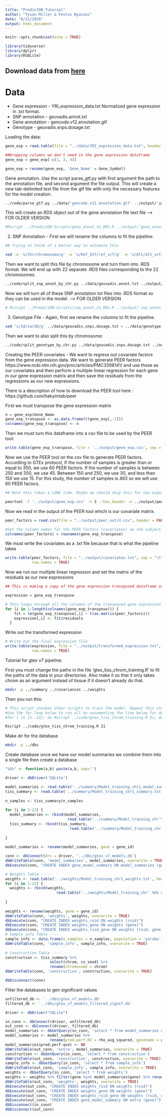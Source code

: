 ```yaml
---
title: "PredictDB-Tutorial"
author: "Tyson Miller & Festus Nyasimi"
date: "8/21/2020"
output: html_document
---
```


```r
knitr::opts_chunk$set(echo = TRUE)
```

```r
library(tidyverse)
library(dplyr)
library(RSQLite)
```


## Download data from [here](https://uchicago.app.box.com/folder/118354657358)

# Data
  * Gene expression - YRI_expression_data.txt
  Normalized gene expression in .txt format. 
  * SNP annotation - geuvadis.annot.txt
  * Gene annotation - gencode.v12.annotation.gtf
  * Genotype - geuvadis.snps.dosage.txt
  
Loading the data:
```r
gene_exp = read.table(file = "../data/YRI_expression_data.txt", header = TRUE, sep = "\t" )
```

```r
##Dropping columns we don't need in the gene expression dataframe
gene_exp = gene_exp[-c(1, 3, 4)]
```

```r
gene_exp = rename(gene_exp, 'Gene_Name' = Gene_Symbol)
```



Gene annotation. Use the script parse_gtf.py with first argument the path to the annotation file, and second argument the file output. This will create a new tab-delimited text file from the gtf file with only the necessary features for the model creation.
```bash
../code/parse_gtf.py ../data/'gencode.v12.annotation.gtf' ../output/'gene_annot.parsed.txt'
```


This will create an RDS object out of the gene annotation file text file --> FOR OLDER VERSION 
```bash
#Rscript ../PredictDB-Scripts/geno_annot_to_RDS.R ../output/'gene_annot.parsed.txt' ../output/'gene_annot.RDS'
```

2. SNP Annotation - First we will rename the columns to fit the pipeline:
```bash
## Trying to think of a better way to automate this

sed -e 's/Chr/chromosome/g' -e 's/Ref_b37/ref_vcf/g' -e 's/Alt/alt_vcf/g' ../data/geuvadis.annot.txt > ../data/snp_annotation.txt

```


Then we want to split this file by chromosome and turn them into .RDS format. We will end up with 22 separate .RDS files corresponding to the 22 chromosomes.

```bash
../code/split_snp_annot_by_chr.py ../data/geuvadis.annot.txt ../output/snp_annot
```


Now we will turn all of these SNP annotation txt files into .RDS format so they can be used in the model. --> FOR OLDER VERSION

```bash
# Rscript ../PredictDB-Scripts/snp_annot_to_RDS.R ../output/'snp_annot.chr'
```

3. Genotype File - Again, first we rename the columns to fit the pipeline.
```bash
sed 's/Id/varID/g' ../data/geuvadis.snps.dosage.txt > ../data/genotype.txt
```


Then we want to also split this by chromosome:
```bash
../code/split_genotype_by_chr.py ../data/geuvadis.snps.dosage.txt ../output/genotype
```

Creating the PEER covariates - We want to regress out covariate factors from the gene expression data. We want to generate PEER factors https://www.ncbi.nlm.nih.gov/pmc/articles/PMC3398141/ and use those as our covariates and then perform a multiple linear regression for each gene in our gene expression matrix and then save the residuals from the regressions as our new expressions.

There is a description of how to download the PEER tool here : https://github.com/hakyimlab/peer

First we must transpose the gene expression matrix

```r
n = gene_exp$Gene_Name
gene_exp_transpose <- as.data.frame(t(gene_exp[,-1]))
colnames(gene_exp_transpose) <- n
```

Then we must turn this dataframe into a csv file to be used by the PEER tool:
```r
write.table(gene_exp_transpose, file = '../output/gene_exp.csv', sep = ",", col.names = TRUE, row.names = FALSE)
```

Now we use the PEER tool on the csv file to generate PEER factors. According to GTEx protocol, If the number of samples is greater than or equal to 350, we use 60 PEER factors. If the number of samples is between 250 and 350, we use 45. Between 150 and 250, we use 30, and less than 150 we use 15. For this study, the number of samples is 463 so we will use 60 PEER factors.
```bash
## Note this takes a LONG time. Maybe we should skip this for now especially when testing and debugging code. I even tried to run it for just 1 or 5 PEER factors and it takes forever. 

peertool -f '../output/gene_exp.csv' -n 3 --has_header -o ../output/peer_out
```

Now we read in the output of the PEER tool which is our covariate matrix.
```r
peer_factors = read.csv(file = "../output/peer_out/X.csv", header = FALSE)

#Set the column names for the PEER factors (covariates) as the subject IDs
colnames(peer_factors) = rownames(gene_exp_transpose)
```

We must write the covariates as a .txt file because that is what the pipeline takes
```r
write.table(peer_factors, file = "../output/covariates.txt", sep = "\t",
            row.names = TRUE)
```


Now we run our multiple linear regression and set the matrix of the residuals as our new expressions
```r
## This is making a copy of the gene expression transposed dataframe so that we can replace the values with the residuals of the multiple linear regressions.

expression = gene_exp_transpose
```

```r
# This loops through all the columns of the transposed gene expression which correspond to each gene and for each gene it runs  linear regression on the PEER factor covariates. Then it sets the residuals to the new expression for that gene.
for (i in 1:length(colnames(gene_exp_transpose))) {
    fit = lm(gene_exp_transpose[,i] ~ t(as.matrix(peer_factors)))
    expression[,i] <- fit$residuals
  }
```

Write out the transformed expression
```r
# Write out the final expression file
write.table(expression, file = "../output/transformed_expression.txt", sep = "\t",
            row.names = TRUE)
```


Tutorial for gtex v7 pipeline:


First you must change the paths in the file 'gtex_tiss_chrom_training.R' to fit the paths of the data in your directories. Also make it so that it only takes chrom as an argument instead of tissue if it doesn't already do that.

```bash
mkdir -p ../summary ../covariances ../weights
```


Then you run this:
```bash
# This script invokes other scripts to train the model. Repeat this step for all the 22 chromosomes.
#Use the for loop below to run all by uncomenting the line below for demo I will run one chromosome(21)
#for i in {1..22}; do Rscript ../code/gtex_tiss_chrom_training.R $i; done

Rscript ../code/gtex_tiss_chrom_training.R 21
```

Make dir for the database
```bash
mkdir -p ../dbs
```

Create database once we have our model summaries we combine them into a single file then create a database

```r
"%&%" <- function(a,b) paste(a,b, sep='')

driver <- dbDriver('SQLite')

model_summaries <- read.table('../summary/Model_training_chr1_model_summaries.txt',                                                       header = T, stringsAsFactors = F)
tiss_summary <- read.table('../summary/Model_training_chr1_summary.txt',                                                         header = T, stringsAsFactors = F)
  
n_samples <- tiss_summary$n_samples
  
for (i in 2:22) {
  model_summaries <- rbind(model_summaries,
                            read.table('../summary/Model_training_chr'%&%as.character(i) %&% '_model_summaries.txt', header = T, stringsAsFactors = F))
  tiss_summary <- rbind(tiss_summary,
                             read.table('../summary/Model_training_chr' %&% as.character(i) %&% '_summary.txt', header = T, stringsAsFactors = F))
  
}
  
model_summaries <- rename(model_summaries, gene = gene_id)

conn <- dbConnect(drv = driver, '../dbs/gtex_v7_models.db')
dbWriteTable(conn, 'model_summaries', model_summaries, overwrite = TRUE)
dbExecute(conn, "CREATE INDEX gene_model_summary ON model_summaries (gene)")

# Weights Table -----
weights <- read.table('../weights/Model_training_chr1_weights.txt', header = T,                                                                 stringsAsFactors = F)
for (i in 2:22) {
  weights <- rbind(weights,
                       read.table('../weights/Model_training_chr' %&% as.character(i) %&% '_weights.txt', header = T, stringsAsFactors = F))
  
}
  
weights <- rename(weights, gene = gene_id)
dbWriteTable(conn, 'weights', weights, overwrite = TRUE)
dbExecute(conn, "CREATE INDEX weights_rsid ON weights (rsid)")
dbExecute(conn, "CREATE INDEX weights_gene ON weights (gene)")
dbExecute(conn, "CREATE INDEX weights_rsid_gene ON weights (rsid, gene)")
# Sample_info Table ----
sample_info <- data.frame(n_samples = n_samples, population = 'yoruba')
dbWriteTable(conn, 'sample_info', sample_info, overwrite = TRUE)
  
# Construction Table ----
construction <- tiss_summary %>%
                    select(chrom, cv_seed) %>%
                    rename(chromosome = chrom)
dbWriteTable(conn, 'construction', construction, overwrite = TRUE)

dbDisconnect(conn)

```

Filter the databases to gen significant values
```r
unfiltered_db <- '../dbs/gtex_v7_models.db'
filtered_db <- '../dbs/gtex_v7_models_filtered_signif.db'

driver <- dbDriver("SQLite")

in_conn <- dbConnect(driver, unfiltered_db)
out_conn <- dbConnect(driver, filtered_db)
model_summaries <- dbGetQuery(in_conn, 'select * from model_summaries where zscore_pval < 0.05 and rho_avg > 0.1')
model_summaries <- model_summaries %>% 
                    rename(pred.perf.R2 = rho_avg_squared, genename = gene_name, pred.perf.pval = zscore_pval, n.snps.in.model = n_snps_in_model)
model_summaries$pred.perf.qval <- NA
dbWriteTable(out_conn, 'extra', model_summaries, overwrite = TRUE)
construction <- dbGetQuery(in_conn, 'select * from construction')
dbWriteTable(out_conn, 'construction', construction, overwrite = TRUE)
sample_info <- dbGetQuery(in_conn, 'select * from sample_info')
dbWriteTable(out_conn, 'sample_info', sample_info, overwrite = TRUE)
weights <- dbGetQuery(in_conn, 'select * from weights')
weights <- weights %>% filter(gene %in% model_summaries$gene) %>% rename(eff_allele = alt, ref_allele = ref, weight = beta)
dbWriteTable(out_conn, 'weights', weights, overwrite = TRUE)
dbExecute(out_conn, "CREATE INDEX weights_rsid ON weights (rsid)")
dbExecute(out_conn, "CREATE INDEX weights_gene ON weights (gene)")
dbExecute(out_conn, "CREATE INDEX weights_rsid_gene ON weights (rsid, gene)")
dbExecute(out_conn, "CREATE INDEX gene_model_summary ON extra (gene)")
dbDisconnect(in_conn)
dbDisconnect(out_conn)
```

